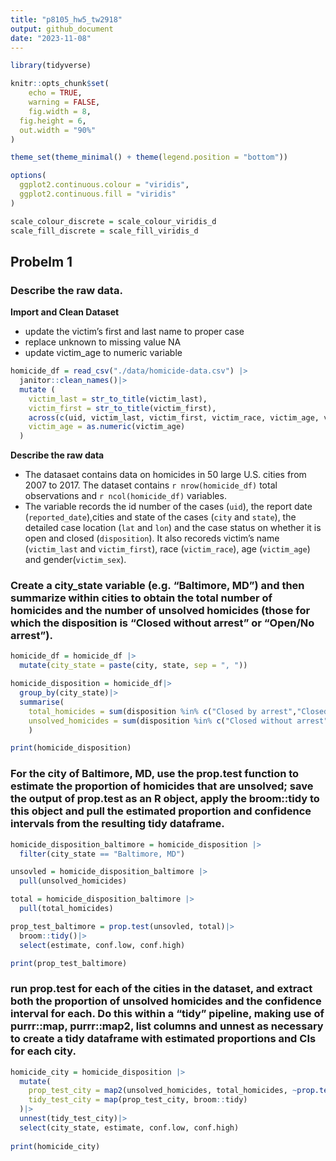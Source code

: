 ```yaml
---
title: "p8105_hw5_tw2918"
output: github_document
date: "2023-11-08"
---
```


```r
library(tidyverse)

knitr::opts_chunk$set(
	echo = TRUE,
	warning = FALSE,
	fig.width = 8, 
  fig.height = 6,
  out.width = "90%"
)

theme_set(theme_minimal() + theme(legend.position = "bottom"))

options(
  ggplot2.continuous.colour = "viridis",
  ggplot2.continuous.fill = "viridis"
)

scale_colour_discrete = scale_colour_viridis_d
scale_fill_discrete = scale_fill_viridis_d
```

## Probelm 1
### Describe the raw data.

**Import and Clean Dataset**

* update the victim's first and last name to proper case
* replace unknown to missing value NA
* update victim_age to numeric variable

```r
homicide_df = read_csv("./data/homicide-data.csv") |>
  janitor::clean_names()|>
  mutate (
    victim_last = str_to_title(victim_last),
    victim_first = str_to_title(victim_first),
    across(c(uid, victim_last, victim_first, victim_race, victim_age, victim_sex, city, state, disposition), ~na_if(., "Unknown")),
    victim_age = as.numeric(victim_age)
  )
```

**Describe the raw data**

* The datasaet contains data on homicides in 50 large U.S. cities from  2007 to 2017. The dataset contains `r nrow(homicide_df)` total observations and `r ncol(homicide_df)` variables. 
* The variable records the id number of the cases (`uid`), the report date (`reported_date`),cities and state of the cases (`city` and `state`), the detailed case location (`lat` and `lon`) and the case status on whether it is open and closed (`disposition`). It also recoreds victim's name (`victim_last` and `victim_first`), race (`victim_race`), age (`victim_age`) and gender(`victim_sex`). 

### Create a city_state variable (e.g. “Baltimore, MD”) and then summarize within cities to obtain the total number of homicides and the number of unsolved homicides (those for which the disposition is “Closed without arrest” or “Open/No arrest”).

```r
homicide_df = homicide_df |>
  mutate(city_state = paste(city, state, sep = ", "))

homicide_disposition = homicide_df|>
  group_by(city_state)|>
  summarise(
    total_homicides = sum(disposition %in% c("Closed by arrest","Closed without arrest", "Open/No arrest"), na.rm = TRUE),
    unsolved_homicides = sum(disposition %in% c("Closed without arrest", "Open/No arrest"), na.rm = TRUE)
    )

print(homicide_disposition)
```

### For the city of Baltimore, MD, use the prop.test function to estimate the proportion of homicides that are unsolved; save the output of prop.test as an R object, apply the broom::tidy to this object and pull the estimated proportion and confidence intervals from the resulting tidy dataframe.

```r
homicide_disposition_baltimore = homicide_disposition |>
  filter(city_state == "Baltimore, MD")

unsovled = homicide_disposition_baltimore |> 
  pull(unsolved_homicides)

total = homicide_disposition_baltimore |> 
  pull(total_homicides)

prop_test_baltimore = prop.test(unsovled, total)|>
  broom::tidy()|>
  select(estimate, conf.low, conf.high)

print(prop_test_baltimore)
```

### run prop.test for each of the cities in the dataset, and extract both the proportion of unsolved homicides and the confidence interval for each. Do this within a “tidy” pipeline, making use of purrr::map, purrr::map2, list columns and unnest as necessary to create a tidy dataframe with estimated proportions and CIs for each city.

```r
homicide_city = homicide_disposition |>
  mutate(
    prop_test_city = map2(unsolved_homicides, total_homicides, ~prop.test(.x,.y)),
    tidy_test_city = map(prop_test_city, broom::tidy)
  )|>
  unnest(tidy_test_city)|>
  select(city_state, estimate, conf.low, conf.high)
  
print(homicide_city)
```


